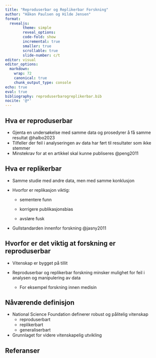 ```yaml
---
title: "Reproduserbar og Replikerbar Forskning"
author: "Håkon Paulsen og Hilde Jensen"
format:
  revealjs:
        theme: simple
        reveal_options:
        code-fold: show
        incremental: true
        smaller: true
        scrollable: true
        slide-number: c/t
editor: visual
editor_options:
  markdown:
    wrap: 72
    canonical: true
    chunk_output_type: console
echo: true
eval: true
bibliography: reproduserbarogreplikerbar.bib
nocite: '@*'
---
```


## Hva er reproduserbar

-   Gjenta en undersøkelse med samme data og prosedyrer å få samme
    resultat @halbo2023
-   Tilfeller der feil i analyseringen av data har ført til resultater
    som ikke stemmer
-   Minstekrav for at en artikkel skal kunne publiseres @peng2011

## Hva er replikerbar

-   Samme studie med andre data, men med samme konklusjon

-   Hvorfor er replikasjon viktig:

    -   sementere funn

    -   korrigere publikasjonsbias

    -   avsløre fusk

-   Gullstandarden innenfor forskning @jasny2011

## Hvorfor er det viktig at forskning er reproduserbar

-   Vitenskap er bygget på tillit

-   ::: nonincremental
    Reproduserbar og replikerbar forskning minsker mulighet for feil i
    analysen og manipulering av data

    -   For eksempel forskning innen medisin
    :::

## Nåværende definisjon

-   National Science Foundation definerer robust og pålitelig vitenskap
    -   reproduserbart
    -   replikerbart
    -   generaliserbart
-   Grunnlaget for videre vitenskapelig utvikling

## Referanser
